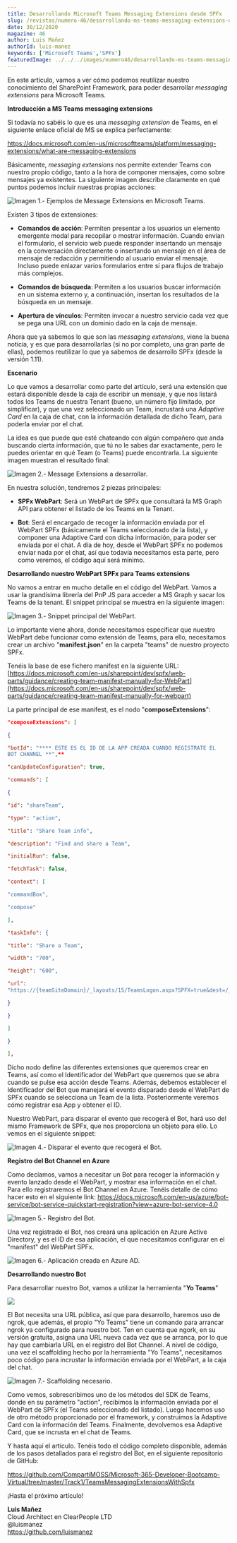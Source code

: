 ```yaml
---
title: Desarrollando Microsoft Teams Messaging Extensions desde SPFx
slug: /revistas/numero-46/desarrollando-ms-teams-messaging-extensions-desde-spfx
date: 30/12/2020
magazine: 46
author: Luis Mañez
authorId: luis-manez
keywords: ['Microsoft Teams','SPFx']
featuredImage: ../../../images/numero46/desarrollando-ms-teams-messaging-extensions-desde-spfx/image9.png
---
```



<ArticleHeader frontmatter={props.pageContext.frontmatter} />


En este artículo, vamos a ver cómo podemos reutilizar nuestro
conocimiento del SharePoint Framework, para poder desarrollar *messaging
extensions* para Microsoft Teams.

**Introducción a MS Teams messaging extensions**

Si todavía no sabéis lo que es una *messaging extension* de Teams, en el
siguiente enlace oficial de MS se explica perfectamente:

<https://docs.microsoft.com/en-us/microsoftteams/platform/messaging-extensions/what-are-messaging-extensions>

Básicamente, *messaging extensions* nos permite extender Teams con
nuestro propio código, tanto a la hora de componer mensajes, como sobre
mensajes ya existentes. La siguiente imagen describe claramente en qué
puntos podemos incluir nuestras propias acciones:

![**Imagen 1.- Ejemplos de Message Extensions en Microsoft Teams.**](../../../images/numero46/desarrollando-ms-teams-messaging-extensions-desde-spfx/image9.png)

Existen 3 tipos de extensiones:

-   **Comandos de acción**: Permiten presentar a los usuarios un
    elemento emergente modal para recopilar o mostrar información.
    Cuando envían el formulario, el servicio web puede responder
    insertando un mensaje en la conversación directamente o insertando
    un mensaje en el área de mensaje de redacción y permitiendo al
    usuario enviar el mensaje. Incluso puede enlazar varios formularios
    entre sí para flujos de trabajo más complejos.

-   **Comandos de búsqueda**: Permiten a los usuarios buscar información
    en un sistema externo y, a continuación, insertan los resultados de
    la búsqueda en un mensaje.

-   **Apertura de vínculos**: Permiten invocar a nuestro servicio cada
    vez que se pega una URL con un dominio dado en la caja de mensaje.

Ahora que ya sabemos lo que son las *messaging extensions*, viene la
buena noticia, y es que para desarrollarlas (si no por completo, una
gran parte de ellas), podemos reutilizar lo que ya sabemos de desarrollo
SPFx (desde la versión 1.11).

**Escenario**

Lo que vamos a desarrollar como parte del artículo, será una extensión
que estará disponible desde la caja de escribir un mensaje, y que nos
listará todos los Teams de nuestra Tenant (bueno, un número fijo
limitado, por simplificar), y que una vez seleccionado un Team,
incrustará una *Adaptive Card* en la caja de chat, con la información
detallada de dicho Team, para poderla enviar por el chat.

La idea es que puede que esté chateando con algún compañero que anda
buscando cierta información, que tú no le sabes dar exactamente, pero le
puedes orientar en qué Team (o Teams) puede encontrarla. La siguiente
imagen muestran el resultado final:


![**Imagen 2.- Message Extensions a desarrollar.**](../../../images/numero46/desarrollando-ms-teams-messaging-extensions-desde-spfx/imagea.png)

En nuestra solución, tendremos 2 piezas principales:

-   **SPFx WebPart**: Será un WebPart de SPFx que consultará la MS Graph
    API para obtener el listado de los Teams en la Tenant.

-   **Bot**: Será el encargado de recoger la información enviada por el
    WebPart SPFx (básicamente el Teams seleccionado de la lista), y
    componer una Adaptive Card con dicha información, para poder ser
    enviada por el chat. A día de hoy, desde el WebPart SPFx no podemos
    enviar nada por el chat, así que todavía necesitamos esta parte,
    pero como veremos, el código aquí será mínimo.

**Desarrollando nuestro WebPart SPFx para Teams extensions**

No vamos a entrar en mucho detalle en el código del WebPart. Vamos a
usar la grandísima librería del PnP JS para acceder a MS Graph y sacar
los Teams de la tenant. El snippet principal se muestra en la siguiente
imagen:

![**Imagen 3.- Snippet principal del WebPart.**](../../../images/numero46/desarrollando-ms-teams-messaging-extensions-desde-spfx/imageb.png)

Lo importante viene ahora, donde necesitamos especificar que nuestro
WebPart debe funcionar como extensión de Teams, para ello, necesitamos
crear un archivo "**manifest.json**" en la carpeta "teams" de nuestro
proyecto SPFx.

Tenéis la base de ese fichero manifest en la siguiente URL:
[https://docs.microsoft.com/en-us/sharepoint/dev/spfx/web-parts/guidance/creating-team-manifest-manually-for-WebPart](https://docs.microsoft.com/en-us/sharepoint/dev/spfx/web-parts/guidance/creating-team-manifest-manually-for-webpart)

La parte principal de ese manifest, es el nodo "**composeExtensions**":

```json
"composeExtensions": [

{

"botId": "**** ESTE ES EL ID DE LA APP CREADA CUANDO REGISTRATE EL
BOT CHANNEL **",**

"canUpdateConfiguration": true,

"commands": [

{

"id": "shareTeam",

"type": "action",

"title": "Share Team info",

"description": "Find and share a Team",

"initialRun": false,

"fetchTask": false,

"context": [

"commandBox",

"compose"

],

"taskInfo": {

"title": "Share a Team",

"width": "700",

"height": "600",

"url":
"https://{teamSiteDomain}/_layouts/15/TeamsLogon.aspx?SPFX=true&dest=/_layouts/15/teamstaskhostedapp.aspx%3Fteams%26personal%26componentId=**WEBPART_ID**%26forceLocale={locale}"

}

}

]

}

],
```

Dicho nodo define las diferentes extensiones que queremos crear en
Teams, así como el Identificador del WebPart que queremos que se abra
cuando se pulse esa acción desde Teams. Además, debemos establecer el
Identificador del Bot que manejará el evento disparado desde el WebPart
de SPFx cuando se selecciona un Team de la lista. Posteriormente veremos
cómo registrar esa App y obtener el ID.

Nuestro WebPart, para disparar el evento que recogerá el Bot, hará uso
del mismo Framework de SPFx, que nos proporciona un objeto para ello. Lo
vemos en el siguiente snippet:

![**Imagen 4.- Disparar el evento que recogerá el Bot.**](../../../images/numero46/desarrollando-ms-teams-messaging-extensions-desde-spfx/imagec.png)


**Registro del Bot Channel en Azure**

Como decíamos, vamos a necesitar un Bot para recoger la información y
evento lanzado desde el WebPart, y mostrar esa información en el chat.
Para ello registraremos el Bot Channel en Azure. Tenéis detalle de cómo
hacer esto en el siguiente link:
<https://docs.microsoft.com/en-us/azure/bot-service/bot-service-quickstart-registration?view=azure-bot-service-4.0>

![**Imagen 5.- Registro del Bot.**](../../../images/numero46/desarrollando-ms-teams-messaging-extensions-desde-spfx/imaged.png)


Una vez registrado el Bot, nos creará una aplicación en Azure Active
Directory, y es el ID de esa aplicación, el que necesitamos configurar
en el "manifest" del WebPart SPFx.

![**Imagen 6.- Aplicación creada en Azure AD.**](../../../images/numero46/desarrollando-ms-teams-messaging-extensions-desde-spfx/imagee.png)


**Desarrollando nuestro Bot**

Para desarrollar nuestro Bot, vamos a utilizar la herramienta "**Yo
Teams**"

![](../../../images/numero46/desarrollando-ms-teams-messaging-extensions-desde-spfx/imagef.png)

El Bot necesita una URL pública, así que para desarrollo, haremos uso de
ngrok, que además, el propio "Yo Teams" tiene un comando para arrancar
ngrok ya configurado para nuestro bot. Ten en cuenta que ngork, en su
versión gratuita, asigna una URL nueva cada vez que se arranca, por lo
que hay que cambiarla URL en el registro del Bot Channel. A nivel de
código, una vez el scaffolding hecho por la herramienta "Yo Teams",
necesitamos poco código para incrustar la información enviada por el
WebPart, a la caja del chat.

![**Imagen 7.- Scaffolding necesario.**](../../../images/numero46/desarrollando-ms-teams-messaging-extensions-desde-spfx/image10.png)

Como vemos, sobrescribimos uno de los métodos del SDK de Teams, donde en
su parámetro "action", recibimos la información enviada por el WebPart
de SPFx (el Teams seleccionado del listado). Luego hacemos uso de otro
método proporcionado por el framework, y construimos la Adaptive Card
con la información del Teams. Finalmente, devolvemos esa Adaptive Card,
que se incrusta en el chat de Teams.

Y hasta aquí el artículo. Tenéis todo el código completo disponible,
además de los pasos detallados para el registro del Bot, en el siguiente
repositorio de GitHub:

<https://github.com/CompartiMOSS/Microsoft-365-Developer-Bootcamp-Virtual/tree/master/Track1/TeamsMessagingExtensionsWithSpfx>

¡Hasta el próximo artículo!

**Luis Mañez** <br />
Cloud Architect en ClearPeople LTD <br />
@luismanez <br />
<https://github.com/luismanez>